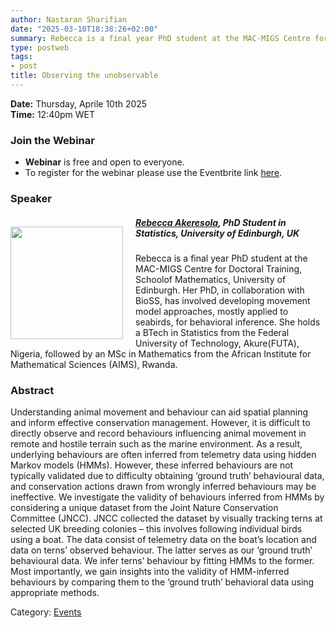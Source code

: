 ---
author: Nastaran Sharifian
date: "2025-03-10T18:38:26+02:00"
summary: Rebecca is a final year PhD student at the MAC-MIGS Centre for Doctoral Training, Schoolof Mathematics, University of Edinburgh. Her PhD, in collaboration with BioSS, has involved developing movement model approaches, mostly applied to seabirds, for behavioral inference. She holds a BTech in Statistics from the Federal University of Technology, Akure(FUTA), Nigeria, followed by an MSc in Mathematics from the African Institute for Mathematical Sciences (AIMS), Rwanda.
type: postweb
tags:
- post
title: Observing the unobservable
---
**Date:** Thursday, Aprile 10th 2025 <br>
**Time:** 12:40pm WET <br>

### Join the Webinar

  - **Webinar** is free and open to everyone. 
  - To register for the webinar please use the Eventbrite link [here](https://forms.office.com/Pages/ResponsePage.aspx?id=zPVUFDW7hUa72YYh_YBVyVf5diHPK9hKlZHeXh9uPr5UQU9ZTDJRRlFVTEFVQlFPQ0ZBM0hIM0dQQy4u).


### Speaker

##### <img src="/webinars/posts/image/pic_Rebecca_Akeresola.png" width="180px" height="180px" align="left" style="margin:15px 20px 0px 0px"><a name="Rafael"></a> [Rebecca Akeresola](https://www.bioss.ac.uk/people/rakeresola), PhD Student in Statistics, University of Edinburgh, UK


Rebecca is a final year PhD student at the MAC-MIGS Centre for Doctoral Training, Schoolof Mathematics, University of Edinburgh. Her PhD, in collaboration with BioSS, has involved developing movement model approaches, mostly applied to seabirds, for behavioral inference. She holds a BTech in Statistics from the Federal University of Technology, Akure(FUTA), Nigeria, followed by an MSc in Mathematics from the African Institute for Mathematical Sciences (AIMS), Rwanda.


### Abstract
Understanding animal movement and behaviour can aid spatial planning and inform effective conservation management. However, it is difficult to directly observe and record behaviours influencing animal movement in remote and hostile terrain such as the marine environment. As a result, underlying behaviours are often inferred from telemetry data using hidden Markov models (HMMs). However, these inferred behaviours are not typically validated due to difficulty obtaining ‘ground truth’ behavioural data, and conservation actions drawn from wrongly inferred behaviours may be ineffective. We investigate the validity of behaviours inferred from HMMs by considering a unique dataset from the Joint Nature Conservation Committee (JNCC). JNCC collected the dataset by visually tracking terns at selected UK breeding colonies – this involves following individual birds using a boat. The data consist of telemetry data on the boat’s location and data on terns’ observed behaviour. The latter serves as our ‘ground truth’ behavioural data. We infer terns’ behaviour by fitting HMMs to the former. Most importantly, we gain insights into the validity of HMM-inferred behaviours by comparing them to the ‘ground truth’ behavioral data using appropriate methods.


Category: [<u>Events</u>](/events/posts/2025-04-10-webinar_ecology/)